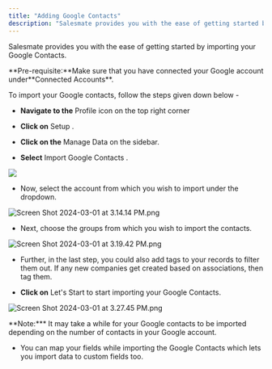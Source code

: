 ```yaml
---
title: "Adding Google Contacts"
description: "Salesmate provides you with the ease of getting started by importing your Google Contacts."
---
```


Salesmate provides you with the ease of getting started by importing your Google Contacts.

<Note>
**Pre-requisite:**Make sure that you have connected your Google account under**Connected Accounts**.

</Note>

To import your Google contacts, follow the steps given down below -

* **Navigate to the** Profile icon on the top right corner

* **Click on** Setup .

* **Click on the** Manage Data on the sidebar.

* **Select** Import Google Contacts .

![](./images/placeholder.png)

* Now, select the account from which you wish to import under the dropdown.

![Screen Shot 2024-03-01 at 3.14.14 PM.png](./images/Screen-Shot-2024-03-01-at-3.14.14-PM.png)

* Next, choose the groups from which you wish to import the contacts.

![Screen Shot 2024-03-01 at 3.19.42 PM.png](./images/Screen-Shot-2024-03-01-at-3.19.42-PM.png)

* Further, in the last step, you could also add tags to your records to filter them out. If any new companies get created based on associations, then tag them.

* **Click on** Let's Start to start importing your Google Contacts.

![Screen Shot 2024-03-01 at 3.27.45 PM.png](./images/Screen-Shot-2024-03-01-at-3.27.45-PM.png)

<Note>
**Note:*** It may take a while for your Google contacts to be imported depending on the number of contacts in your Google account.

* You can map your fields while importing the Google Contacts which lets you import data to custom fields too.

</Note>
